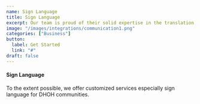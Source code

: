```yaml
---
name: Sign Language
title: Sign Language
excerpt: Our team is proud of their solid expertise in the translation industry.
image: "/images/integrations/communication1.png"
categories: ["Business"]
button:
  label: Get Started
  link: "#"
draft: false
---
```


#### Sign Language
To the extent possible, we offer customized services especially sign language for DHOH communities.